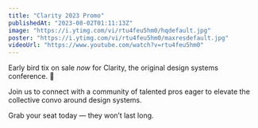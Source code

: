 ```yaml
---
title: "Clarity 2023 Promo"
publishedAt: "2023-08-02T01:11:13Z"
image: "https://i.ytimg.com/vi/rtu4feu5hm0/hqdefault.jpg"
poster: "https://i.ytimg.com/vi/rtu4feu5hm0/maxresdefault.jpg"
videoUrl: "https://www.youtube.com/watch?v=rtu4feu5hm0"
---
```


Early bird tix on sale _now_ for Clarity, the original design systems conference. 🎉

Join us to connect with a community of talented pros eager to elevate the collective convo around design systems.

Grab your seat today — they won’t last long.
